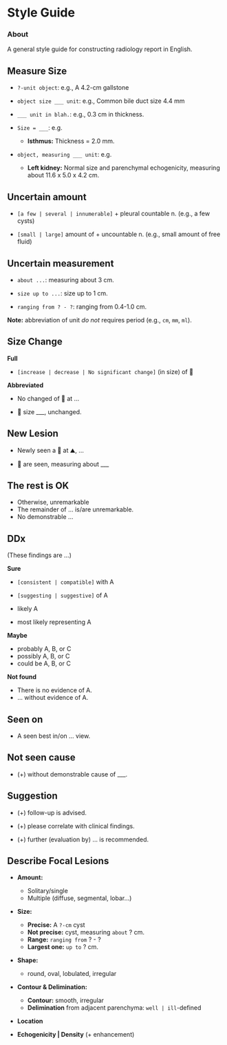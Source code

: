 # Style Guide {.unnumbered}

::: {.callout-note}
### About

A general style guide for constructing radiology report in English.
:::

## Measure Size

-   `?-unit object`: e.g., A 4.2-cm gallstone

-   `object size ___ unit`: e.g., Common bile duct size 4.4 mm

-   `___ unit in blah.`: e.g., 0.3 cm in thickness.

-   `Size = ___ `: e.g.
    -   **Isthmus:** Thickness = 2.0 mm. 

-   `object, measuring ___ unit`: e.g.
    -   **Left kidney:** Normal size and parenchymal echogenicity, measuring about 11.6 x 5.0 x 4.2 cm. 


## Uncertain amount

-   `[a few | several | innumerable]` + pleural countable n. (e.g., a few cysts)

-   `[small | large]` amount of + uncountable n. (e.g., small amount of free fluid)

## Uncertain measurement

-   `about ...`: measuring about 3 cm.

-   `size up to ...`: size up to 1 cm.

-   `ranging from ? - ?`: ranging from 0.4-1.0 cm.

**Note:** abbreviation of unit *do not* requires period (e.g., `cm`, `mm`, `ml`).

## Size Change

**Full**

-   `[increase | decrease | No significant change]` (in size) of 🤔

**Abbreviated**

-   No changed of 🤔 at ...

-   🤔 size ___, unchanged.


## New Lesion

-   Newly seen a 🤔 at ⛰, ... 

-   🤔 are seen, measuring about ___


## The rest is OK

-   Otherwise, unremarkable
-   The remainder of ... is/are unremarkable.
-   No demonstrable ... 

## DDx

(These findings are ...)

**Sure**

-   `[consistent | compatible]` with A
-   `[suggesting | suggestive]` of A


-   likely A
-   most likely representing A

**Maybe**

-   probably A, B, or C
-   possibly A, B, or C
-   could be A, B, or C

**Not found**

-   There is no evidence of A.
-  ... without evidence of A.

##  Seen on

-   A seen best in/on ... view.

## Not seen cause

-   (+) without demonstrable cause of ___.

## Suggestion

-   (+) follow-up is advised.

-   (+) please correlate with clinical findings.

-   (+) further (evaluation by) ... is recommended.


## Describe Focal Lesions

-   **Amount:**

    -   Solitary/single
    -   Multiple (diffuse, segmental, lobar...)

-   **Size:**

    -   **Precise:** A `?-cm` cyst
    -   **Not precise:** cyst, measuring `about` ? cm.
    -   **Range:** `ranging from` ? - ? 
    -   **Largest one:** `up to` ? cm.

-   **Shape:**

    -   round, oval, lobulated, irregular

-   **Contour & Delimination:**

    -  **Contour:** smooth, irregular
    -   **Delimination** from adjacent parenchyma: `well | ill`-defined

-   **Location**

-   **Echogenicity | Density** (+ enhancement)

